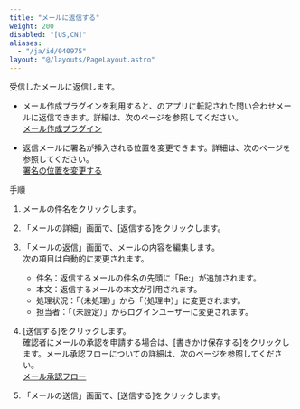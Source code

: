 ```yaml
---
title: "メールに返信する"
weight: 200
disabled: "[US,CN]"
aliases:
  - "/ja/id/040975"
layout: "@/layouts/PageLayout.astro"
---
```




受信したメールに返信します。

<Hint>

* メール作成プラグインを利用すると、<Kintone />のアプリに転記された問い合わせメールに返信できます。詳細は、次のページを参照してください。  
  [メール作成プラグイン](/k/ja/id/040905.html)

* 返信メールに署名が挿入される位置を変更できます。詳細は、次のページを参照してください。  
  [署名の位置を変更する](/k/ja/id/040940.html#m_list_prepare_m_signature_30)

</Hint>

<Heading id="m_list_compose_m_reply_10">手順</Heading>

1. メールの件名をクリックします。

1. 「メールの詳細」画面で、[返信する]をクリックします。

1. 「メールの返信」画面で、メールの内容を編集します。  
次の項目は自動的に変更されます。

   * 件名：返信するメールの件名の先頭に「Re:」が追加されます。
   * 本文：返信するメールの本文が引用されます。
   * 処理状況：「（未処理）」から「（処理中）」に変更されます。
   * 担当者：「（未設定）」からログインユーザーに変更されます。

1. [送信する]をクリックします。  
確認者にメールの承認を申請する場合は、[書きかけ保存する]をクリックします。メール承認フローについての詳細は、次のページを参照してください。  
[メール承認フロー](/k/ja/id/040931.html)

1. 「メールの送信」画面で、[送信する]をクリックします。
